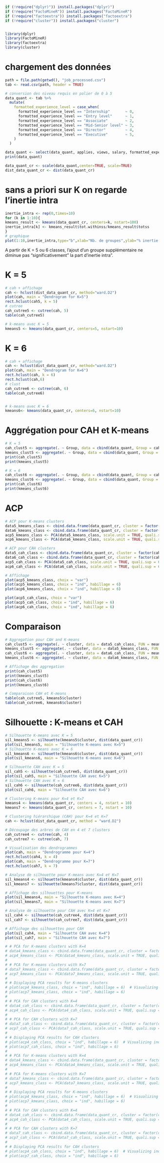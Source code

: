 ```r
if (!require("dplyr)")) install.packages("dplyr)")
if (!require("FactoMineR")) install.packages("FactoMineR")
if (!require("factoextra")) install.packages("factoextra")
if (!require("cluster")) install.packages("cluster")


library(dplyr)
library(FactoMineR)
library(factoextra)
library(cluster)
```

# chargement des données
```r
path = file.path(getwd(), "job_processed.csv")
tab <- read.csv(path, header = TRUE)

# conversion des niveau requis en palier de 0 à 5
data_quant <- tab %>%
  mutate(
    formatted_experience_level = case_when(
      formatted_experience_level == "Internship"       ~ 0,
      formatted_experience_level == "Entry level"      ~ 1,
      formatted_experience_level == "Associate"        ~ 2,
      formatted_experience_level == "Mid-Senior level" ~ 3,
      formatted_experience_level == "Director"         ~ 4,
      formatted_experience_level == "Executive"        ~ 5,
    )
  )

data_quant <- select(data_quant, applies, views, salary, formatted_experience_level, duration_days)
print(data_quant)

data_quant_cr <- scale(data_quant,center=TRUE, scale=TRUE)
dist_data_quant_cr <- dist(data_quant_cr)
```

# sans a priori sur K on regarde l'inertie intra

```r
inertie_intra <- rep(0,times=10)
for (k in 1:10){
kmeans_result <- kmeans(data_quant_cr, centers=k, nstart=100)
inertie_intra[k] <- kmeans_result$tot.withinss/kmeans_result$totss
}
# graphique
plot(1:10,inertie_intra,type="b",xlab="Nb. de groupes",ylab="% inertie intra")
```
A partir de K = 5 ou 6 classes, l’ajout d’un groupe supplémentaire ne diminue pas “significativement” la part
d’inertie intra”.

# K = 5

```r
# cah + affichage
cah <- hclust(dist_data_quant_cr, method="ward.D2")
plot(cah, main = "Dendrogram for K=5")
rect.hclust(cah5, k = 5)
# cutree
cah_cutree5 <- cutree(cah, 5)
table(cah_cutree5)

# k-means avec K = 5
kmeans5 <- kmeans(data_quant_cr, centers=5, nstart=10)
```

# K = 6

```r
# cah + affichage
cah <- hclust(dist_data_quant_cr, method="ward.D2")
plot(cah, main = "Dendrogram for K=6")
rect.hclust(cah, k = 6)
rect.hclust(cah,6) 
# clust
cah_cutree6 <- cutree(cah, 6)
table(cah_cutree6)


# k-means avec K = 6
kmeans6<- kmeans(data_quant_cr, centers=6, nstart=10)
```

# Aggrégation pour CAH et K-means

```r
# K = 5
cah_clust5 <- aggregate(. ~ Group, data = cbind(data_quant, Group = cah_cutree5), FUN = mean)
kmeans_clust5 <- aggregate(. ~ Group, data = cbind(data_quant, Group = kmeans5$cluster), FUN = mean)
print(cah_clust5)
print(kmeans_clust5)

# K = 6
cah_clust6 <- aggregate(. ~ Group, data = cbind(data_quant, Group = cah_cutree6), FUN = mean)
kmeans_clust6 <- aggregate(. ~ Group, data = cbind(data_quant, Group = kmeans6$cluster), FUN = mean)
print(cah_clust6)
print(kmeans_clust6)
```




# ACP

```r
# ACP pour K-means clusters
data5_kmeans_class <- cbind.data.frame(data_quant_cr, cluster = factor(kmeans5$cluster))
data6_kmeans_class <- cbind.data.frame(data_quant_cr, cluster = factor(kmeans6$cluster))
acp5_kmeans_class <- PCA(data5_kmeans_class, scale.unit = TRUE, quali.sup = 6, graph = FALSE)
acp6_kmeans_class <- PCA(data6_kmeans_class, scale.unit = TRUE, quali.sup = 6, graph = FALSE)

# ACP pour CAH clusters
data5_cah_class <- cbind.data.frame(data_quant_cr, cluster = factor(cah_cutree5))
data6_cah_class <- cbind.data.frame(data_quant_cr, cluster = factor(cah_cutree6))
acp5_cah_class <- PCA(data5_cah_class, scale.unit = TRUE, quali.sup = 6, graph = FALSE)
acp6_cah_class <- PCA(data6_cah_class, scale.unit = TRUE, quali.sup = 6, graph = FALSE)

# Affichage
plot(acp5_kmeans_class, choix = "var")
plot(acp5_kmeans_class, choix = "ind", habillage = 6)
plot(acp6_kmeans_class, choix = "ind", habillage = 6)

plot(acp5_cah_class, choix = "var")
plot(acp5_cah_class, choix = "ind", habillage = 6)
plot(acp6_cah_class, choix = "ind", habillage = 6)

```

# Comparaison
```r
# Aggregation pour CAH and K-means
cah_clust5 <- aggregate(. ~ cluster, data = data5_cah_class, FUN = mean)
kmeans_clust5 <- aggregate(. ~ cluster, data = data5_kmeans_class, FUN = mean)
cah_clust6 <- aggregate(. ~ cluster, data = data6_cah_class, FUN = mean)
kmeans_clust6 <- aggregate(. ~ cluster, data = data6_kmeans_class, FUN = mean)

# Affichage des aggregation
print(cah_clust5)
print(kmeans_clust5)
print(cah_clust6)
print(kmeans_clust6)

# Comparaison CAH et K-means
table(cah_cutree5, kmeans5$cluster)
table(cah_cutree6, kmeans6$cluster)
```
# Silhouette : K-means et CAH
```r
# Silhouette K-means avec K = 5
sil_kmeans5 <- silhouette(kmeans5$cluster, dist(data_quant_cr))
plot(sil_kmeans5, main = "Silhouette K-means avec K=5")
# Silhouette K-means avec K = 6
sil_kmeans6 <- silhouette(kmeans6$cluster, dist(data_quant_cr))
plot(sil_kmeans6, main = "Silhouette K-means avec K=6")

# Silhouette CAH avec K = 5
sil_cah5 <- silhouette(cah_cutree5, dist(data_quant_cr))
plot(sil_cah5, main = "Silhouette CAH avec K=5")
# Silhouette CAH avec K = 6
sil_cah6 <- silhouette(cah_cutree6, dist(data_quant_cr))
plot(sil_cah6, main = "Silhouette CAH avec K=6")
```





























```r
# Clustering K-means pour K=4 et K=7
kmeans4 <- kmeans(data_quant_cr, centers = 4, nstart = 10)
kmeans7 <- kmeans(data_quant_cr, centers = 7, nstart = 10)

# Clustering hiérarchique (CAH) pour K=4 et K=7
cah <- hclust(dist_data_quant_cr, method = "ward.D2")

# Découpage des arbres de CAH en 4 et 7 clusters
cah_cutree4 <- cutree(cah, 4)
cah_cutree7 <- cutree(cah, 7)

# Visualisation des dendrogrammes
plot(cah, main = "Dendrogramme pour K=4")
rect.hclust(cah4, k = 4)
plot(cah, main = "Dendrogramme pour K=7")
rect.hclust(cah7, k = 7)
```


```r
# Analyse de silhouette pour K-means avec K=4 et K=7
sil_kmeans4 <- silhouette(kmeans4$cluster, dist(data_quant_cr))
sil_kmeans7 <- silhouette(kmeans7$cluster, dist(data_quant_cr))

# Affichage des silhouettes pour K-means
plot(sil_kmeans4, main = "Silhouette K-means avec K=4")
plot(sil_kmeans7, main = "Silhouette K-means avec K=7")

# Analyse de silhouette pour CAH avec K=4 et K=7
sil_cah4 <- silhouette(cah_cutree4, dist(data_quant_cr))
sil_cah7 <- silhouette(cah_cutree7, dist(data_quant_cr))

# Affichage des silhouettes pour CAH
plot(sil_cah4, main = "Silhouette CAH avec K=4")
plot(sil_cah7, main = "Silhouette CAH avec K=7")

```

```r
# # PCA for K-means clusters with K=4
# data4_kmeans_class <- cbind.data.frame(data_quant_cr, cluster = factor(kmeans4$cluster))
# acp4_kmeans_class <- PCA(data4_kmeans_class, scale.unit = TRUE, quali.sup = 6, graph = FALSE)
# 
# # PCA for K-means clusters with K=7
# data7_kmeans_class <- cbind.data.frame(data_quant_cr, cluster = factor(kmeans7$cluster))
# acp7_kmeans_class <- PCA(data7_kmeans_class, scale.unit = TRUE, quali.sup = 6, graph = FALSE)
# 
# # Displaying PCA results for K-means clusters
# plot(acp4_kmeans_class, choix = "ind", habillage = 6)  # Visualizing individuals with cluster information
# plot(acp7_kmeans_class, choix = "ind", habillage = 6)
# 
# # PCA for CAH clusters with K=4
# data4_cah_class <- cbind.data.frame(data_quant_cr, cluster = factor(cah_cutree4))
# acp4_cah_class <- PCA(data4_cah_class, scale.unit = TRUE, quali.sup = 6, graph = FALSE)
# 
# # PCA for CAH clusters with K=7
# data7_cah_class <- cbind.data.frame(data_quant_cr, cluster = factor(cah_cutree7))
# acp7_cah_class <- PCA(data7_cah_class, scale.unit = TRUE, quali.sup = 6, graph = FALSE)
# 
# # Displaying PCA results for CAH clusters
# plot(acp4_cah_class, choix = "ind", habillage = 6)  # Visualizing individuals with cluster information
# plot(acp7_cah_class, choix = "ind", habillage = 6)
# 
# # PCA for K-means clusters with K=4
# data4_kmeans_class <- cbind.data.frame(data_quant_cr, cluster = factor(kmeans4$cluster))
# acp4_kmeans_class <- PCA(data4_kmeans_class, scale.unit = TRUE, quali.sup = 6, graph = FALSE)
# 
# # PCA for K-means clusters with K=7
# data7_kmeans_class <- cbind.data.frame(data_quant_cr, cluster = factor(kmeans7$cluster))
# acp7_kmeans_class <- PCA(data7_kmeans_class, scale.unit = TRUE, quali.sup = 6, graph = FALSE)
# 
# # Displaying PCA results for K-means clusters
# plot(acp4_kmeans_class, choix = "ind", habillage = 6)  # Visualizing individuals with cluster information
# plot(acp7_kmeans_class, choix = "ind", habillage = 6)
# 
# # PCA for CAH clusters with K=4
# data4_cah_class <- cbind.data.frame(data_quant_cr, cluster = factor(cah_cutree4))
# acp4_cah_class <- PCA(data4_cah_class, scale.unit = TRUE, quali.sup = 6, graph = FALSE)
# 
# # PCA for CAH clusters with K=7
# data7_cah_class <- cbind.data.frame(data_quant_cr, cluster = factor(cah_cutree7))
# acp7_cah_class <- PCA(data7_cah_class, scale.unit = TRUE, quali.sup = 6, graph = FALSE)
# 
# # Displaying PCA results for CAH clusters
# plot(acp4_cah_class, choix = "ind", habillage = 6)  # Visualizing individuals with cluster information
# plot(acp7_cah_class, choix = "ind", habillage = 6)

```

